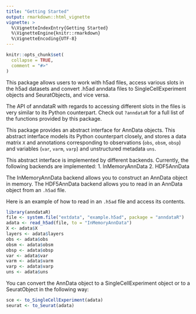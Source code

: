 ```yaml
---
title: "Getting Started"
output: rmarkdown::html_vignette
vignette: >
  %\VignetteIndexEntry{Getting Started}
  %\VignetteEngine{knitr::rmarkdown}
  %\VignetteEncoding{UTF-8}
---
```


```r
knitr::opts_chunk$set(
  collapse = TRUE,
  comment = "#>"
)
```

This package allows users to work with h5ad files, access various slots in the h5ad datasets and convert .h5ad anndata files to SingleCellExperiment objects and SeuratObjects, and vice versa.

The API of anndataR with regards to accessing different slots in the files is very similar to its Python counterpart.
Check out `?anndataR` for a full list of the functions provided by this package.

This package provides an abstract interface for AnnData objects. This abstract interface models its Python counterpart closely, and stores a data matrix `X` and annotations corresponding to observations (`obs`, `obsm`, `obsp`) and variables (`var`, `varm`, `varp`) and unstructured metadata `uns`.


This abstract interface is implemented by different backends. Currently, the following backends are implemented:
1. InMemoryAnnData
2. HDF5AnnData

The InMemoryAnnData backend allows you to construct an AnnData object in memory.
The HDF5AnnData backend allows you to read in an AnnData object from an `.h5ad` file.

Here is an example of how to read in an `.h5ad` file and access its contents.

```r
library(anndataR)
file <- system.file("extdata", "example.h5ad", package = "anndataR")
adata <- read_h5ad(file, to = "InMemoryAnnData")
X <- adata$X
layers <- adata$layers
obs <- adata$obs
obsm <- adata$obsm
obsp <- adata$obsp
var <- adata$var
varm <- adata$varm
varp <- adata$varp
uns <- adata$uns
```

You can convert the AnnData object to a SingleCellExperiment object or to a SeuratObject in the following way:

```r
sce <- to_SingleCellExperiment(adata)
seurat <- to_Seurat(adata)
```

